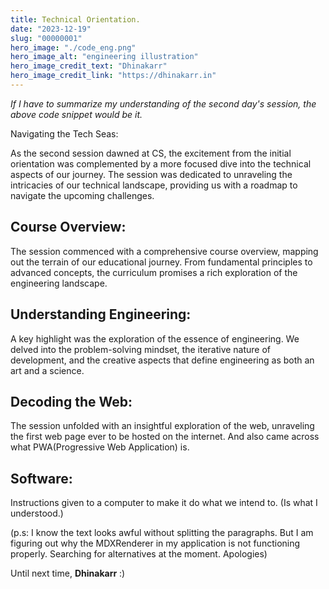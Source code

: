 ```yaml
---
title: Technical Orientation.
date: "2023-12-19"
slug: "00000001"
hero_image: "./code_eng.png"
hero_image_alt: "engineering illustration"
hero_image_credit_text: "Dhinakarr"
hero_image_credit_link: "https://dhinakarr.in"
---
```


_If I have to summarize my understanding of the second day's session, the above code snippet would be it._

Navigating the Tech Seas:

As the second session dawned at CS, the excitement from the initial orientation was complemented by a more focused dive into the technical aspects of our journey. The session was dedicated to unraveling the intricacies of our technical landscape, providing us with a roadmap to navigate the upcoming challenges.

## Course Overview:

The session commenced with a comprehensive course overview, mapping out the terrain of our educational journey. From fundamental principles to advanced concepts, the curriculum promises a rich exploration of the engineering landscape.

## Understanding Engineering:

A key highlight was the exploration of the essence of engineering. We delved into the problem-solving mindset, the iterative nature of development, and the creative aspects that define engineering as both an art and a science.

## Decoding the Web:

The session unfolded with an insightful exploration of the web, unraveling the first web page ever to be hosted on the internet. And also came across what PWA(Progressive Web Application) is. 

## Software:
Instructions given to a computer to make it do what we intend to. (Is what I understood.)

(p.s: I know the text looks awful without splitting the paragraphs. But I am figuring out why the MDXRenderer in my application is not functioning properly. Searching for alternatives at the moment. Apologies)

Until next time, **Dhinakarr** :)